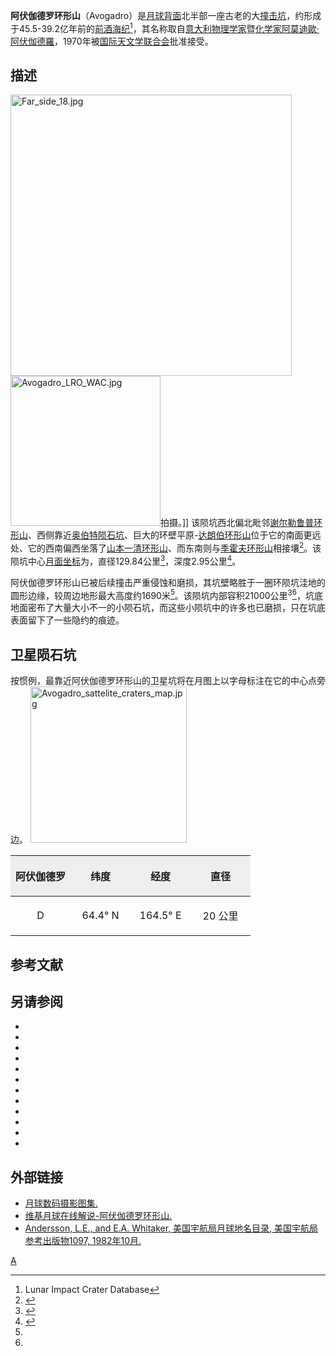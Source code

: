 {{lunar crater data|
 image=Avogadro crater 5053 med.jpg|240px|
 caption=[[月球轨道器5号|月球轨道器5号]]拍摄的西向斜视图|
 latitude=63.21|
 N_or_S=N|
 longitude=165.36|
 E_or_W=E|
 diameter=129.84公里|
 depth=2.95公里|
 colong=170|
 eponym=[[阿莫迪歐·阿伏伽德羅|阿莫迪歐·阿伏伽德羅]]}}
'''阿伏伽德罗环形山'''（Avogadro）是[[月球背面|月球背面]]北半部一座古老的大[[撞击坑|撞击坑]]，约形成于45.5-39.2亿年前的[[前酒海纪|前酒海纪]]<ref name=LICD>Lunar Impact Crater Database</ref>，其名称取自[[意大利|意大利]][[物理学家|物理学家]]暨[[化学家|化学家]][[阿莫迪歐·阿伏伽德羅|阿莫迪歐·阿伏伽德羅]]，1970年被[[国际天文学联合会|国际天文学联合会]]批准接受。

== 描述 ==
[[Image:Far_side_18.jpg|450px]] 
[[Image:Avogadro_LRO_WAC.jpg|240px]]拍摄。]]  
该陨坑西北偏北毗邻[[谢尔勒鲁普环形山|谢尔勒鲁普环形山]]、西侧靠近[[奥伯特陨石坑|奥伯特陨石坑]]、巨大的环壁平原-[[达朗伯环形山|达朗伯环形山]]位于它的南面更远处、它的西南偏西坐落了[[山本一清环形山|山本一清环形山]]、而东南则与[[季霍夫环形山|季霍夫环形山]]相接壤<ref>{{Cite web |url=http://planetarynames.wr.usgs.gov/images/Lunar/lac_18_lo.pdf |title=Crater Avogadro on LAC-18 map. |accessdate=2016-11-12 |archive-date=2013-02-20 |archive-url=https://web.archive.org/web/20130220140013/http://planetarynames.wr.usgs.gov/images/Lunar/lac_18_lo.pdf |dead-url=no }}</ref>。该陨坑中心[[月面坐标|月面坐标]]为{{Coord|63.21|N|165.36|E|globe:Moon|nogoogle=1|noosm=1}}，直径129.84公里<ref name="IAU">{{Cite web |url=http://planetarynames.wr.usgs.gov/Feature/510 |title=Directory of the International Astronomical Union |accessdate=2016-11-12 |archive-date=2016-01-17 |archive-url=https://web.archive.org/web/20160117220513/http://planetarynames.wr.usgs.gov/Feature/510 |dead-url=no }}</ref>，深度2.95公里<ref>{{Cite web |url=http://fisherka.csolutionshosting.net/astronote/plan/craterdepth/html/CraterDepthFeatureNameWestfall.html |title=John E. Westfall's Atlas of the Lunar Terminator, Cambridge Univ. Press (2000) |accessdate=2016-11-12 |archive-date=2014-12-18 |archive-url=https://archive.today/20141218234310/http://fisherka.csolutionshosting.net/astronote/plan/craterdepth/html/CraterDepthFeatureNameWestfall.html |dead-url=yes }}</ref>。

阿伏伽德罗环形山已被后续撞击严重侵蚀和磨损，其坑壁略胜于一圈环陨坑洼地的圆形边缘，较周边地形最大高度约1690米<ref name="LICD"/>。该陨坑内部容积21000公里<sup>3</sup><ref name="LICD"/>，坑底地面密布了大量大小不一的小陨石坑，而这些小陨坑中的许多也已磨损，只在坑底表面留下了一些隐约的痕迹。{{clear}}

== 卫星陨石坑 ==
按惯例，最靠近阿伏伽德罗环形山的卫星坑将在月图上以字母标注在它的中心点旁边。
[[Image:Avogadro_sattelite_craters_map.jpg|250px]]

{| class="wikitable"
!width="25%" style="background:#eeeeee;" |阿伏伽德罗 
!width="25%" style="background:#eeeeee;" |纬度
!width="25%" style="background:#eeeeee;" |经度
!width="25%" style="background:#eeeeee;" |直径
|-
|align="center"|D
|align="center"|64.4° N
|align="center"|164.5° E
|align="center"|20 公里
|}{{clear}}

== 参考文献 ==
{{reflist}}

== 另请参阅 ==
{{refbegin}}
* {{cite book
  | last1 = Andersson
  | first1 = L. E.
  | last2 = Whitaker
  | first2 = E. A.
  | authorlink2 = Ewen Whitaker
  | date = 1982
  | title = [[NASA|NASA]] Catalogue of Lunar Nomenclature
  | publisher = NASA RP-1097
  | ref = harv
  }}
* {{cite web
  | last = Blue
  | first = Jennifer
  | date = July 25, 2007
  | title = Gazetteer of Planetary Nomenclature
  | publisher = [[United_States_Geological_Survey|USGS]]
  | url = http://planetarynames.wr.usgs.gov/
  | accessdate = 2007-08-05
  | ref = harv
  | archive-date = 2019-12-05
  | archive-url = https://web.archive.org/web/20191205162958/https://planetarynames.wr.usgs.gov/
  | dead-url = no
  }}
* {{cite book
  | last1 = Bussey
  | first1 = B.
  | authorlink1 = Ben Bussey
  | last2 = Spudis
  | first2 = P.
  | authorlink2 = Paul Spudis
  | date = 2004
  | title = The Clementine Atlas of the Moon
  | publisher = Cambridge University Press
  | location = New York
  | isbn = 978-0-521-81528-4
  | ref = harv
  }}
* {{cite book
  | last1 = Cocks
  | first1 = Elijah E.
  | last2 = Cocks
  | first2 = Josiah C.
  | date = 1995
  | title = Who's Who on the Moon: A Biographical Dictionary of Lunar Nomenclature
  | url = https://archive.org/details/isbn_9780936389271
  | publisher = Tudor Publishers
  | isbn = 978-0-936389-27-1
  | ref = harv
  }}
* {{cite web
  | last = McDowell
  | first = Jonathan
  | date = July 15, 2007
  | url = http://host.planet4589.org/astro/lunar/
  | title = Lunar Nomenclature
  | publisher = Jonathan's Space Report
  | accessdate = 2007-10-24
  | ref = harv
  | archive-date = 2019-06-21
  | archive-url = https://web.archive.org/web/20190621012337/http://host.planet4589.org/astro/lunar/
  | dead-url = no
  }}
* {{cite journal| last1 = Menzel| first1 = D. H.| last2 = Minnaert| first2 = M.| last3 = Levin| first3 = B.| last4 = Dollfus| first4 = A.| last5 = Bell| first5 = B.| title = Report on Lunar Nomenclature by the Working Group of Commission 17 of the IAU| doi = 10.1007/BF00171763| journal = Space Science Reviews| volume = 12| issue = 2| pages = 136–186| date = 1971| bibcode = 1971SSRv...12..136M| ref = harv}}
* {{cite book
  | first = Patrick
  | last = Moore
  | authorlink = Patrick Moore
  | date = 2001
  | title = On the Moon
  | url = https://archive.org/details/patrickmooreonmo00patr
  | publisher = Sterling Publishing Co.
  | isbn = 978-0-304-35469-6
  | ref = harv
  }}
* {{cite book
  | first = Fred W.
  | last = Price
  | date = 1988
  | title = The Moon Observer's Handbook
  | publisher = Cambridge University Press
  | isbn = 978-0-521-33500-3
  | ref = harv
  }}
* {{cite book
  | last = Rükl
  | first = Antonín
  | authorlink = Antonín Rükl
  | date = 1990
  | title = Atlas of the Moon
  | publisher = Kalmbach Books
  | isbn = 978-0-913135-17-4
  | ref = harv
  }}
* {{cite book
  | last = Webb
  | first = Rev. T. W.
  | authorlink = Thomas William Webb
  | date = 1962
  | title = Celestial Objects for Common Telescopes
  | url = https://archive.org/details/celestialobjects00webb
  | edition = 6th revised
  | publisher = Dover
  | isbn = 978-0-486-20917-3
  | ref = harv
  }}
* {{cite book
  | first = Ewen A.
  | last = Whitaker
  | authorlink = Ewen Whitaker
  | date = 1999
  | title = Mapping and Naming the Moon
  | publisher = Cambridge University Press
  | isbn = 978-0-521-62248-6
  | ref = harv
  }}
* {{cite book
  | first = Peter T.
  | last = Wlasuk
  | date = 2000
  | title = Observing the Moon
  | publisher = Springer
  | isbn = 978-1-85233-193-1
  | ref = harv
 }}
{{refend}}

== 外部链接 ==
* [http://www.lpi.usra.edu/resources/lunar_orbiter/bin/srch_nam.shtml?Avogadro%7C0 月球数码摄影图集.] {{Wayback|url=http://www.lpi.usra.edu/resources/lunar_orbiter/bin/srch_nam.shtml?Avogadro%7C0 |date=20160207005203 }}
* [http://the-moon.wikispaces.com/Avogadro 维基月球在线解说-阿伏伽德罗环形山.] {{Wayback|url=http://the-moon.wikispaces.com/Avogadro |date=20180530155635 }}
* [http://planet4589.org/astro/lunar/RP-1097.pdf Andersson, L.E., and E.A. Whitaker, 美国宇航局月球地名目录, 美国宇航局参考出版物1097, 1982年10月.] {{Wayback|url=http://planet4589.org/astro/lunar/RP-1097.pdf |date=20141006125838 }}

{{月球环形山 (A-B)}}

[[Category:月球环形山|A]]